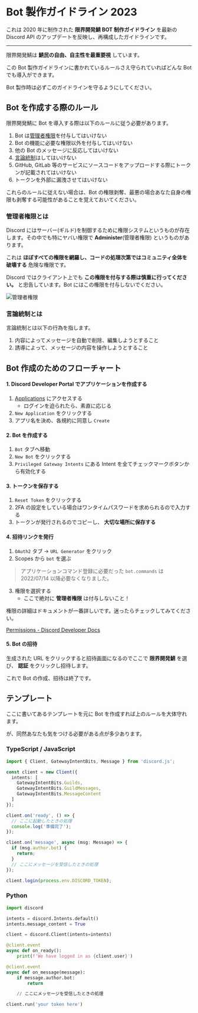 # Bot 製作ガイドライン 2023

これは 2020 年に制作された **限界開発鯖 BOT 制作ガイドライン** を最新の Discord API のアップデートを反映し、再構成したガイドラインです。

---

限界開発鯖は **鯖民の自由、自主性を最重要視** しています。

この Bot 製作ガイドラインに書かれているルールさえ守られていればどんな Bot でも導入ができます。

Bot 製作時は必ずこのガイドラインを守るようにしてください。

## Bot を作成する際のルール

限界開発鯖に Bot を導入する際は以下のルールに従う必要があります。

1. Bot は[管理者権限](#管理者権限とは)を付与してはいけない
2. Bot の機能に必要な権限以外を付与してはいけない
3. 他の Bot のメッセージに反応してはいけない
4. [言論統制](#言論統制とは)はしてはいけない
5. GitHub, GitLab 等のサービスにソースコードをアップロードする際にトークンが記載されてはいけない
6. トークンを外部に漏洩させてはいけない

これらのルールに従えない場合は、Bot の権限剥奪、最悪の場合あなた自身の権限も剥奪する可能性があることを覚えておいてください。

### 管理者権限とは

Discord にはサーバー(ギルド)を制御するために権限システムというものが存在します。その中でも特にヤバい権限で **Administer**(管理者権限) というものがあります。

これは **ほぼすべての権限を網羅し、コードの処理次第ではコミュニティ全体を破壊する** 危険な権限です。

Discord ではクライアント上でも **この権限を付与する際は慎重に行ってください。** と忠告しています。Bot にはこの権限を付与しないでください。

![管理者権限](../../public/permission.png)

### 言論統制とは

言論統制とは以下の行為を指します。

1. 内容によってメッセージを自動で削除、編集しようとすること
2. 誘導によって、メッセージの内容を操作しようとすること

## Bot 作成のためのフローチャート

#### 1. Discord Developer Portal でアプリケーションを作成する

1. [Applications](https://discord.com/developers/applications) にアクセスする
   - ログインを迫られたら、素直に応じる
2. `New Application` をクリックする
3. アプリ名を決め、各規約に同意し `Create`

#### 2. Bot を作成する

1. `Bot` タブへ移動
2. `New Bot` をクリックする
3. `Privileged Gateway Intents` にある Intent を全てチェックマークボタンから有効化する

#### 3. トークンを保存する

1. `Reset Token` をクリックする
2. 2FA の設定をしている場合はワンタイムパスワードを求められるので入力する
3. トークンが発行されるのでコピーし、 **大切な場所に保存する**

#### 4. 招待リンクを発行

1. `OAuth2` タブ -> `URL Generator` をクリック
2. Scopes から `bot` を選ぶ

> アプリケーションコマンド登録に必要だった `bot.commands` は 2022/07/14 以降必要なくなりました。

3. 権限を選択する
   - ここで絶対に **管理者権限** は付与しないこと！

権限の詳細はドキュメントが一番詳しいです。迷ったらチェックしてみてください。

[Permissions - Discord Developer Docs](https://discord.com/developers/docs/topics/permissions)

#### 5. Bot の招待

生成された URL をクリックすると招待画面になるのでここで **限界開発鯖** を選び、 **認証** をクリックし招待します。

これで Bot の作成、招待は終了です。

## テンプレート

ここに書いてあるテンプレートを元に Bot を作成すれば上のルールを大体守れます。

が、同然あなたも気をつける必要がある点が多少あります。

### TypeScript / JavaScript

```ts copy
import { Client, GatewayIntentBits, Message } from 'discord.js';

const client = new Client({
  intents: [
    GatewayIntentBits.Guilds,
    GatewayIntentBits.GuildMessages,
    GatewayIntentBits.MessageContent
  ]
});

client.on('ready', () => {
  // ここに起動したときの処理
  console.log('準備完了');
});

client.on('message', async (msg: Message) => {
  if (msg.author.bot) {
    return;
  }
  // ここにメッセージを受信したときの処理
});

client.login(process.env.DISCORD_TOKEN);
```

### Python

```py copy
import discord

intents = discord.Intents.default()
intents.message_content = True

client = discord.Client(intents=intents)

@client.event
async def on_ready():
    print(f'We have logged in as {client.user}')

@client.event
async def on_message(message):
    if message.author.bot:
        return

    // ここにメッセージを受信したときの処理

client.run('your token here')
```
